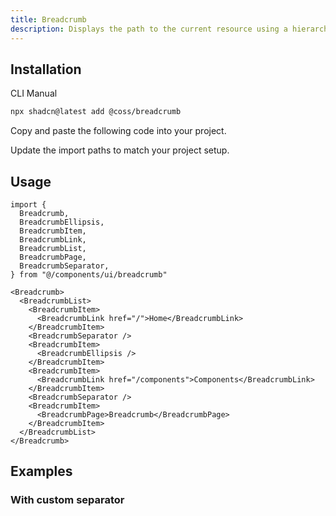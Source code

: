 ```yaml
---
title: Breadcrumb
description: Displays the path to the current resource using a hierarchy of links.
---
```


<ComponentPreview name="breadcrumb-demo" />

## Installation

<CodeTabs>

<TabsList>
  <TabsTab value="cli">CLI</TabsTab>
  <TabsTab value="manual">Manual</TabsTab>
</TabsList>
<TabsPanel value="cli">

```bash
npx shadcn@latest add @coss/breadcrumb
```

</TabsPanel>

<TabsPanel value="manual">

<Steps>

<Step>Copy and paste the following code into your project.</Step>

<ComponentSource name="breadcrumb" title="components/ui/breadcrumb.tsx" />

<Step>Update the import paths to match your project setup.</Step>

</Steps>

</TabsPanel>

</CodeTabs>

## Usage

```tsx
import {
  Breadcrumb,
  BreadcrumbEllipsis,
  BreadcrumbItem,
  BreadcrumbLink,
  BreadcrumbList,
  BreadcrumbPage,
  BreadcrumbSeparator,
} from "@/components/ui/breadcrumb"
```

```tsx
<Breadcrumb>
  <BreadcrumbList>
    <BreadcrumbItem>
      <BreadcrumbLink href="/">Home</BreadcrumbLink>
    </BreadcrumbItem>
    <BreadcrumbSeparator />
    <BreadcrumbItem>
      <BreadcrumbEllipsis />
    </BreadcrumbItem>
    <BreadcrumbItem>
      <BreadcrumbLink href="/components">Components</BreadcrumbLink>
    </BreadcrumbItem>
    <BreadcrumbSeparator />
    <BreadcrumbItem>
      <BreadcrumbPage>Breadcrumb</BreadcrumbPage>
    </BreadcrumbItem>
  </BreadcrumbList>
</Breadcrumb>
```

## Examples

### With custom separator

<ComponentPreview name="breadcrumb-custom-separator" />
